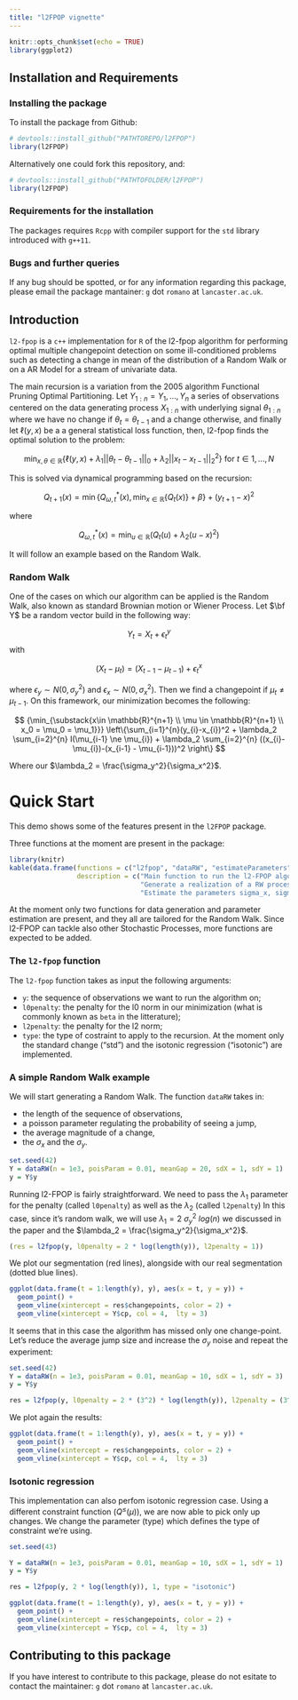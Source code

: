 ```yaml
---
title: "l2FPOP vignette"
---
```


```r
knitr::opts_chunk$set(echo = TRUE)
library(ggplot2)
```

## Installation and Requirements

### Installing the package

To install the package from Github: 

```r
# devtools::install_github("PATHTOREPO/l2FPOP")
library(l2FPOP)
```


Alternatively one could fork this repository, and: 

```r
# devtools::install_github("PATHTOFOLDER/l2FPOP")
library(l2FPOP)
```


### Requirements for the installation

The packages requires `Rcpp` with compiler support for the `std` library introduced with `g++11`.


### Bugs and further queries

If any bug should be spotted, or for any information regarding this package, please email the package mantainer: `g` dot `romano` at `lancaster.ac.uk`.

## Introduction

`l2-fpop` is a `c++` implementation for `R` of the l2-fpop algorithm for performing optimal multiple changepoint detection on some ill-conditioned problems such as detecting a change in mean of the distribution of a Random Walk or on a AR Model for a stream of univariate data.

The main recursion is a variation from the 2005 algorithm Functional Pruning Optimal Partitioning. Let $Y_{1:n} = {Y_1, \dots, Y_n}$ a series of observations centered on the data generating process $X_{1:n}$ with underlying signal $\theta_{1:n}$ where we have no change if $\theta_t = \theta_{t-1}$ and a change otherwise, and finally let $\ell(y, x)$ be a a general statistical loss function, then, l2-fpop finds the optimal solution to the problem:

$$
 \min_{x, \theta \in \mathbb{R}} \left\{  \ell(y, x) + \lambda_1 ||\theta_t - \theta_{t - 1}||_0 + \lambda_2 ||x_t - x_{t - 1}||_2^2 \right\} \ \text{for} \ t \in {1, ..., N}
$$

This is solved via dynamical programming based on the recursion:

$$
Q_{t+1}(x) = \min \left\lbrace Q^*_{\omega,t}(x),\,\min_{x \in \mathbb{R}}\{Q_{t}(x)\} + \beta \right\rbrace + (y_{t+1}-x)^2
$$

where

$$
Q^*_{\omega,t}(x) = \min_{u \in \mathbb{R}}\left(Q_{t}(u) + \lambda_2 (u-x)^2 \right)
$$

It will follow an example based on the Random Walk. 

### Random Walk

One of the cases on which our algorithm can be applied is the Random Walk, also known as standard Brownian motion or Wiener Process. Let $\bf Y$ be a random vector build in the following way:

$$
Y_t = X_t + \epsilon_t^y
$$
with

$$
(X_{t} - \mu_{t}) = (X_{t-1} - \mu_{t-1}) + \epsilon_{t}^x
$$

where $\epsilon_y \sim N(0, \sigma^2_y)$ and $\epsilon_x \sim N(0, \sigma^2_x)$. Then we find a changepoint if $\mu_t \neq \mu_{t-1}$. On this framework, our minimization becomes the following: 

$$
{\min_{\substack{x\in \mathbb{R}^{n+1} \\ \mu \in \mathbb{R}^{n+1} \\ x_0 = \mu_0 = \mu_1}}} 
 \left\{\sum_{i=1}^{n}(y_{i}-x_{i})^2 + \lambda_2 \sum_{i=2}^{n} I(\mu_{i-1} \ne \mu_{i}) + \lambda_2 \sum_{i=2}^{n} ((x_{i}-\mu_{i})-(x_{i-1} - \mu_{i-1}))^2 \right\}
$$

Where our $\lambda_2 = \frac{\sigma_y^2}{\sigma_x^2}$.

# Quick Start

This demo shows some of the features present in the `l2FPOP` package. 

Three functions at the moment are present in the package:

```r
library(knitr)
kable(data.frame(functions = c("l2fpop", "dataRW", "estimateParameters"), 
                 description = c("Main function to run the l2-FPOP algorithm on a sequence of observations",
                                 "Generate a realization of a RW process plus noise",
                                 "Estimate the parameters sigma_x, sigma_y of a RW")), format = "markdown")
```

At the moment only two functions for data generation and parameter estimation are present, and they all are tailored for the Random Walk. Since l2-FPOP can tackle also other Stochastic Processes, more functions are expected to be added.

### The `l2-fpop` function

The `l2-fpop` function takes as input the following arguments:

- `y`: the sequence of observations we want to run the algorithm on;
- `l0penalty`: the penalty for the l0 norm in our minimization (what is commonly known as `beta` in the litterature);
- `l2penalty`: the penalty for the l2 norm;
- `type`: the type of costraint to apply to the recursion. At the moment only the standard change ("std") and the isotonic regression ("isotonic") are implemented.

### A simple Random Walk example

We will start generating a Random Walk. The function `dataRW` takes in:

- the length of the sequence of observations,
- a poisson parameter regulating the probability of seeing a jump,
- the average magnitude of a change,
- the $\sigma_x$ and the $\sigma_y$.

```r
set.seed(42)
Y = dataRW(n = 1e3, poisParam = 0.01, meanGap = 20, sdX = 1, sdY = 1)
y = Y$y
```

Running l2-FPOP is fairly straightforward. We need to pass the $\lambda_1$ parameter for the penalty (called `l0penalty`) as well as the $\lambda_2$ (called `l2penalty`)
In this case, since it's random walk, we will use $\lambda_1 = 2 \ \sigma_y^2 \ log(n)$ we discussed in the paper and the $\lambda_2 = \frac{\sigma_y^2}{\sigma_x^2}$.

```r
(res = l2fpop(y, l0penalty = 2 * log(length(y)), l2penalty = 1))
```

We plot our segmentation (red lines), alongside with our real segmentation (dotted blue lines).

```r
ggplot(data.frame(t = 1:length(y), y), aes(x = t, y = y)) +
  geom_point() +
  geom_vline(xintercept = res$changepoints, color = 2) +
  geom_vline(xintercept = Y$cp, col = 4,  lty = 3)
```

It seems that in this case the algorithm has missed only one change-point. Let's reduce the average jump size and increase the $\sigma_y$ noise and repeat the experiment:

```r
set.seed(42)
Y = dataRW(n = 1e3, poisParam = 0.01, meanGap = 10, sdX = 1, sdY = 3)
y = Y$y

res = l2fpop(y, l0penalty = 2 * (3^2) * log(length(y)), l2penalty = (3^2) / 1)
```

We plot again the results:

```r
ggplot(data.frame(t = 1:length(y), y), aes(x = t, y = y)) +
  geom_point() +
  geom_vline(xintercept = res$changepoints, color = 2) +
  geom_vline(xintercept = Y$cp, col = 4,  lty = 3)
```

### Isotonic regression

This implementation can also perfom isotonic regression case. Using a different constraint function ($Q^{\leq}(\mu)$), we are now able to pick only up changes. We change the parameter (type) which defines the type of constraint we're using.

```r
set.seed(43)

Y = dataRW(n = 1e3, poisParam = 0.01, meanGap = 10, sdX = 1, sdY = 1)
y = Y$y

res = l2fpop(y, 2 * log(length(y)), 1, type = "isotonic")

ggplot(data.frame(t = 1:length(y), y), aes(x = t, y = y)) +
  geom_point() +
  geom_vline(xintercept = res$changepoints, color = 2) +
  geom_vline(xintercept = Y$cp, col = 4,  lty = 3)
```

## Contributing to this package

If you have interest to contribute to this package, please do not esitate to contact the maintainer:  `g` dot `romano` at `lancaster.ac.uk`.